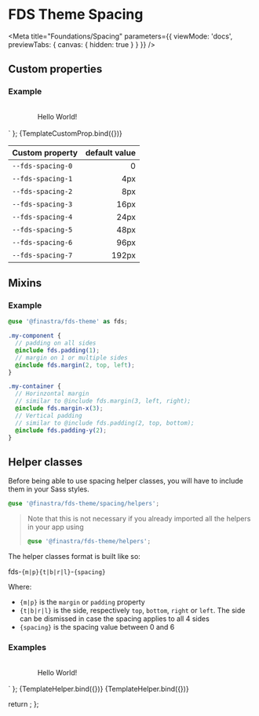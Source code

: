
# FDS Theme Spacing

<Meta title="Foundations/Spacing"
  parameters={{
    viewMode: 'docs',
    previewTabs: {
      canvas: { hidden: true }
    }
  }}
/>

## Custom properties

### Example

<style>
  .spacing {
    padding: var(--fds-spacing-4);
    margin: var(--fds-spacing-3);
  }
  .demo-layout {
    display: flex;
    justify-content: center;
    align-items: center;
    width: 200px;
    height: 50px;
    background: var(--fds-secondary);
    color: var(--fds-on-secondary);
  }
</style>
<div class="spacing demo-layout">Hello World!</div>
` };

<Canvas withSource="open">
  <Story name="Custom properties" args={{}}>
    {TemplateCustomProp.bind({})}
  </Story>
</Canvas>

| Custom property   | default value |
| ----------------- | ------------: |
| `--fds-spacing-0` |             0 |
| `--fds-spacing-1` |           4px |
| `--fds-spacing-2` |           8px |
| `--fds-spacing-3` |          16px |
| `--fds-spacing-4` |          24px |
| `--fds-spacing-5` |          48px |
| `--fds-spacing-6` |          96px |
| `--fds-spacing-7` |         192px |

## Mixins

### Example

```scss
@use '@finastra/fds-theme' as fds;

.my-component {
  // padding on all sides
  @include fds.padding(1);
  // margin on 1 or multiple sides
  @include fds.margin(2, top, left);
}

.my-container {
  // Horinzontal margin
  // similar to @include fds.margin(3, left, right);
  @include fds.margin-x(3);
  // Vertical padding
  // similar to @include fds.padding(2, top, bottom);
  @include fds.padding-y(2);
}
```

## Helper classes

Before being able to use spacing helper classes, you will have to include them in your Sass styles.

```scss
@use '@finastra/fds-theme/spacing/helpers';
```

> Note that this is not necessary if you already imported all the helpers in your app using
>
> ```scss
> @use '@finastra/fds-theme/helpers';
> ```

The helper classes format is built like so:

fds-`{m|p}{t|b|r|l}`-`{spacing}`

Where:

- `{m|p}` is the `margin` or `padding` property
- `{t|b|r|l}` is the side, respectively `top`, `bottom`, `right` or `left`. The side can be dismissed in case the spacing applies to all 4 sides
- `{spacing}` is the spacing value between 0 and 6

### Examples

<style>
  .demo-layout {
    display: flex;
    justify-content: center;
    align-items: center;
    width: 200px;
    height: 50px;
    background: var(--fds-primary);
    color: var(--fds-on-primary);
  }
</style>
<div class="${args.class} demo-layout">Hello World!</div>
` };

<Canvas withSource="open">
  <Story name="Margin helper" args={{class:'fds-m-4'}}>
    {TemplateHelper.bind({})}
  </Story>
</Canvas>

<Canvas withSource="open">
  <Story name="Padding helper" args={{class:'fds-pt-5'}}>
    {TemplateHelper.bind({})}
  </Story>
</Canvas>


  return <SyntaxHighlighter/>;
};
